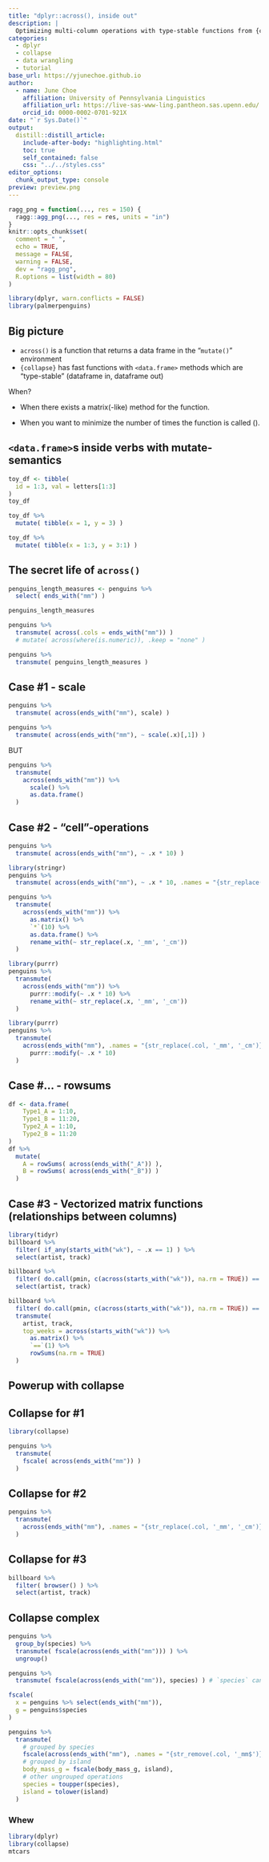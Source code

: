 ```yaml
---
title: "dplyr::across(), inside out"
description: |
  Optimizing multi-column operations with type-stable functions from {collapse}
categories:
  - dplyr
  - collapse
  - data wrangling
  - tutorial
base_url: https://yjunechoe.github.io
author:
  - name: June Choe
    affiliation: University of Pennsylvania Linguistics
    affiliation_url: https://live-sas-www-ling.pantheon.sas.upenn.edu/
    orcid_id: 0000-0002-0701-921X
date: "`r Sys.Date()`"
output:
  distill::distill_article:
    include-after-body: "highlighting.html"
    toc: true
    self_contained: false
    css: "../../styles.css"
editor_options: 
  chunk_output_type: console
preview: preview.png
---
```


```r
ragg_png = function(..., res = 150) {
  ragg::agg_png(..., res = res, units = "in")
}
knitr::opts_chunk$set(
  comment = " ",
  echo = TRUE,
  message = FALSE,
  warning = FALSE,
  dev = "ragg_png",
  R.options = list(width = 80)
)
```

```r
library(dplyr, warn.conflicts = FALSE)
library(palmerpenguins)
```

## Big picture

- `across()` is a function that returns a data frame in the "`mutate()`" environment
- `{collapse}` has fast functions with `<data.frame>` methods which are "type-stable" (dataframe in, dataframe out)

When?

- When there exists a matrix(-like) method for the function.

- When you want to minimize the number of times the function is called ().

## `<data.frame>`s inside verbs with mutate-semantics

```r
toy_df <- tibble(
  id = 1:3, val = letters[1:3]
)
toy_df
```

```r
toy_df %>% 
  mutate( tibble(x = 1, y = 3) )
```

```r
toy_df %>% 
  mutate( tibble(x = 1:3, y = 3:1) )
```

## The secret life of `across()`

```r
penguins_length_measures <- penguins %>% 
  select( ends_with("mm") )
```

```r
penguins_length_measures
```

```r
penguins %>% 
  transmute( across(.cols = ends_with("mm")) )
  # mutate( across(where(is.numeric)), .keep = "none" )
```

```r
penguins %>% 
  transmute( penguins_length_measures )
```


## Case #1 - scale

```r
penguins %>% 
  transmute( across(ends_with("mm"), scale) )
```

```r
penguins %>% 
  transmute( across(ends_with("mm"), ~ scale(.x)[,1]) )
```

BUT

```r
penguins %>% 
  transmute(
    across(ends_with("mm")) %>% 
      scale() %>% 
      as.data.frame()
  )
```

## Case #2 - "cell"-operations

```r
penguins %>% 
  transmute( across(ends_with("mm"), ~ .x * 10) )
```

```r
library(stringr)
penguins %>% 
  transmute( across(ends_with("mm"), ~ .x * 10, .names = "{str_replace(.col, '_mm', '_cm')}") )
```

```r
penguins %>% 
  transmute(
    across(ends_with("mm")) %>% 
      as.matrix() %>% 
      `*`(10) %>% 
      as.data.frame() %>% 
      rename_with(~ str_replace(.x, '_mm', '_cm'))
  )
```

```r
library(purrr)
penguins %>% 
  transmute(
    across(ends_with("mm")) %>% 
      purrr::modify(~ .x * 10) %>% 
      rename_with(~ str_replace(.x, '_mm', '_cm'))
  )
```

```r
library(purrr)
penguins %>% 
  transmute(
    across(ends_with("mm"), .names = "{str_replace(.col, '_mm', '_cm')}") %>% 
      purrr::modify(~ .x * 10)
  )
```

## Case #... - rowsums

```r
df <- data.frame(
    Type1_A = 1:10,
    Type1_B = 11:20,
    Type2_A = 1:10,
    Type2_B = 11:20
)
df %>% 
  mutate(
    A = rowSums( across(ends_with("_A")) ),
    B = rowSums( across(ends_with("_B")) )
  )
```


## Case #3 - Vectorized matrix functions (relationships between columns)

```r
library(tidyr)
billboard %>% 
  filter( if_any(starts_with("wk"), ~ .x == 1) ) %>% 
  select(artist, track)
```

```r
billboard %>% 
  filter( do.call(pmin, c(across(starts_with("wk")), na.rm = TRUE)) == 1 ) %>% 
  select(artist, track)
```

```r
billboard %>% 
  filter( do.call(pmin, c(across(starts_with("wk")), na.rm = TRUE)) == 1 ) %>% 
  transmute(
    artist, track,
    top_weeks = across(starts_with("wk")) %>% 
      as.matrix() %>% 
      `==`(1) %>% 
      rowSums(na.rm = TRUE)
  )
```


## Powerup with collapse

## Collapse for #1

```r
library(collapse)
```

```r
penguins %>% 
  transmute(
    fscale( across(ends_with("mm")) )
  )
```

## Collapse for #2

```r
penguins %>% 
  transmute(
    across(ends_with("mm"), .names = "{str_replace(.col, '_mm', '_cm')}") #??
  )
```


## Collapse for #3

```r
billboard %>% 
  filter( browser() ) %>% 
  select(artist, track)
```


## Collapse complex

```r
penguins %>% 
  group_by(species) %>% 
  transmute( fscale(across(ends_with("mm"))) ) %>% 
  ungroup()
```

```r
penguins %>% 
  transmute( fscale(across(ends_with("mm")), species) ) # `species` can be sym!
```

```r
fscale(
  x = penguins %>% select(ends_with("mm")),
  g = penguins$species
)
```

```r
penguins %>% 
  transmute(
    # grouped by species
    fscale(across(ends_with("mm"), .names = "{str_remove(.col, '_mm$')}"), species),
    # grouped by island
    body_mass_g = fscale(body_mass_g, island),
    # other ungrouped operations
    species = toupper(species),
    island = tolower(island)
  )
```

### Whew

```r
library(dplyr)
library(collapse)
mtcars
```


